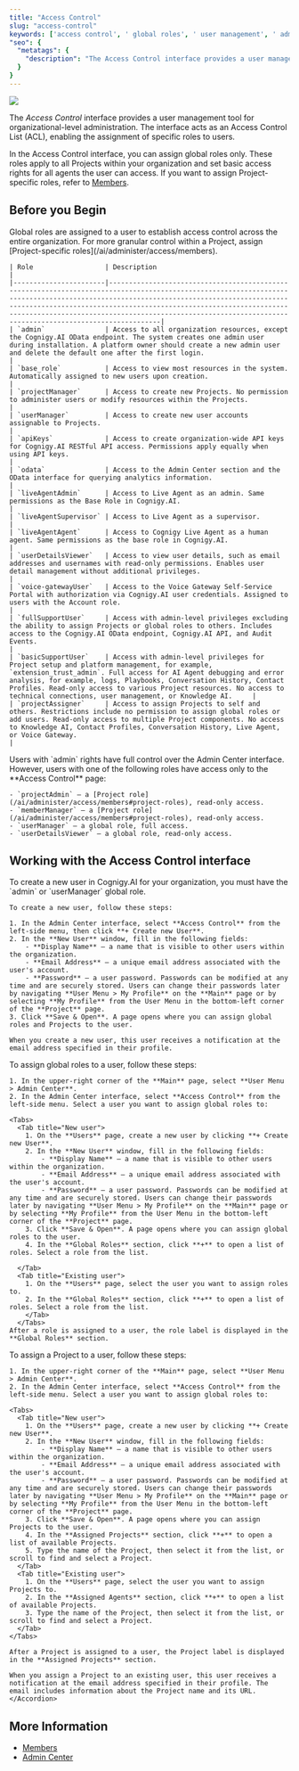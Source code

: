 ```yaml
---
title: "Access Control"
slug: "access-control"
keywords: ['access control', ' global roles', ' user management', ' admin center']
"seo": {
  "metatags": {
    "description": "The Access Control interface provides a user management tool for organizational-level administration. It acts as an Access Control List (ACL), enabling the assignment of specific roles to users."
  }
}
---
```


<a href="/release-notes/4.90"><img noZoom src="https://img.shields.io/badge/Updated in-v4.90-blue.svg" /></a>

The _Access Control_ interface provides a user management tool for organizational-level administration.
The interface acts as an Access Control List (ACL), enabling the assignment of specific roles to users.

In the Access Control interface, you can assign global roles only. These roles apply to all Projects within your organization and set basic access rights for all agents the user can access. If you want to assign Project-specific roles, refer to [Members](/ai/administer/access/members).

## Before you Begin

<AccordionGroup>
  <Accordion title="1. Explore Global Roles">
    Global roles are assigned to a user to establish access control across the entire organization. For more granular control within a Project, assign [Project-specific roles](/ai/administer/access/members).

    | Role                  | Description                                                                                                                                                                                                                                                                                                                                                               |
    |-----------------------|---------------------------------------------------------------------------------------------------------------------------------------------------------------------------------------------------------------------------------------------------------------------------------------------------------------------------------------------------------------------------|
    | `admin`               | Access to all organization resources, except the Cognigy.AI OData endpoint. The system creates one admin user during installation. A platform owner should create a new admin user and delete the default one after the first login.                                                                                                                                      |
    | `base_role`           | Access to view most resources in the system. Automatically assigned to new users upon creation.                                                                                                                                                                                                                                                                           |
    | `projectManager`      | Access to create new Projects. No permission to administer users or modify resources within the Projects.                                                                                                                                                                                                                                                                 |
    | `userManager`         | Access to create new user accounts assignable to Projects.                                                                                                                                                                                                                                                                                                                |
    | `apiKeys`             | Access to create organization-wide API keys for Cognigy.AI RESTful API access. Permissions apply equally when using API keys.                                                                                                                                                                                                                                             |
    | `odata`               | Access to the Admin Center section and the OData interface for querying analytics information.                                                                                                                                                                                                                                                                            |
    | `liveAgentAdmin`      | Access to Live Agent as an admin. Same permissions as the Base Role in Cognigy.AI.                                                                                                                                                                                                                                                                                        |
    | `liveAgentSupervisor` | Access to Live Agent as a supervisor.                                                                                                                                                                                                                                                                                                                                     |
    | `liveAgentAgent`      | Access to Cognigy Live Agent as a human agent. Same permissions as the base role in Cognigy.AI.                                                                                                                                                                                                                                                                           |
    | `userDetailsViewer`   | Access to view user details, such as email addresses and usernames with read-only permissions. Enables user detail management without additional privileges.                                                                                                                                                                                                              |
    | `voice-gatewayUser`   | Access to the Voice Gateway Self-Service Portal with authorization via Cognigy.AI user credentials. Assigned to users with the Account role.                                                                                                                                                                                                                              |
    | `fullSupportUser`     | Access with admin-level privileges excluding the ability to assign Projects or global roles to others. Includes access to the Cognigy.AI OData endpoint, Cognigy.AI API, and Audit Events.                                                                                                                                                                                |
    | `basicSupportUser`    | Access with admin-level privileges for Project setup and platform management, for example, `extension_trust_admin`. Full access for AI Agent debugging and error analysis, for example, logs, Playbooks, Conversation History, Contact Profiles. Read-only access to various Project resources. No access to technical connections, user management, or Knowledge AI.     |
    | `projectAssigner`     | Access to assign Projects to self and others. Restrictions include no permission to assign global roles or add users. Read-only access to multiple Project components. No access to Knowledge AI, Contact Profiles, Conversation History, Live Agent, or Voice Gateway.                                                                                                   |

  </Accordion>
  <Accordion title="2. Check Who Can Access the Access Control Page">
    Users with `admin` rights have full control over the Admin Center interface. However, users with one of the following roles have access only to the **Access Control** page:

    - `projectAdmin` – a [Project role](/ai/administer/access/members#project-roles), read-only access.
    - `memberManager` – a [Project role](/ai/administer/access/members#project-roles), read-only access.
    - `userManager` – a global role, full access.
    - `userDetailsViewer` – a global role, read-only access.
  </Accordion>
</AccordionGroup>

## Working with the Access Control interface

<AccordionGroup>
  <Accordion title="Create New Users">
    To create a new user in Cognigy.AI for your organization, you must have the `admin` or `userManager` global role.

    To create a new user, follow these steps:

    1. In the Admin Center interface, select **Access Control** from the left-side menu, then click **+ Create new User**.
    2. In the **New User** window, fill in the following fields:
        - **Display Name** — a name that is visible to other users within the organization.
        - **Email Address** — a unique email address associated with the user's account.
        - **Password** — a user password. Passwords can be modified at any time and are securely stored. Users can change their passwords later by navigating **User Menu > My Profile** on the **Main** page or by selecting **My Profile** from the User Menu in the bottom-left corner of the **Project** page.
    3. Click **Save & Open**. A page opens where you can assign global roles and Projects to the user.

    When you create a new user, this user receives a notification at the email address specified in their profile.
  </Accordion>
  <Accordion title="Assign Global Roles to Users">
    To assign global roles to a user, follow these steps:

    1. In the upper-right corner of the **Main** page, select **User Menu > Admin Center**.
    2. In the Admin Center interface, select **Access Control** from the left-side menu. Select a user you want to assign global roles to:

    <Tabs>
      <Tab title="New user">
        1. On the **Users** page, create a new user by clicking **+ Create new User**.
        2. In the **New User** window, fill in the following fields:
            - **Display Name** — a name that is visible to other users within the organization.
            - **Email Address** — a unique email address associated with the user's account.
            - **Password** — a user password. Passwords can be modified at any time and are securely stored. Users can change their passwords later by navigating **User Menu > My Profile** on the **Main** page or by selecting **My Profile** from the User Menu in the bottom-left corner of the **Project** page.
        3. Click **Save & Open**. A page opens where you can assign global roles to the user.
        4. In the **Global Roles** section, click **+** to open a list of roles. Select a role from the list.

      </Tab>
      <Tab title="Existing user">
        1. On the **Users** page, select the user you want to assign roles to.
        2. In the **Global Roles** section, click **+** to open a list of roles. Select a role from the list.
        </Tab>
      </Tabs>
    After a role is assigned to a user, the role label is displayed in the **Global Roles** section.
   </Accordion>
   <Accordion title="Assign Projects to Users">
    To assign a Project to a user, follow these steps:

    1. In the upper-right corner of the **Main** page, select **User Menu > Admin Center**.
    2. In the Admin Center interface, select **Access Control** from the left-side menu. Select a user you want to assign global roles to:

    <Tabs>
      <Tab title="New user">
        1. On the **Users** page, create a new user by clicking **+ Create new User**.
        2. In the **New User** window, fill in the following fields:
            - **Display Name** — a name that is visible to other users within the organization.
            - **Email Address** — a unique email address associated with the user's account.
            - **Password** — a user password. Passwords can be modified at any time and are securely stored. Users can change their passwords later by navigating **User Menu > My Profile** on the **Main** page or by selecting **My Profile** from the User Menu in the bottom-left corner of the **Project** page.
        3. Click **Save & Open**. A page opens where you can assign Projects to the user.
        4. In the **Assigned Projects** section, click **+** to open a list of available Projects.
        5. Type the name of the Project, then select it from the list, or scroll to find and select a Project.
      </Tab>
      <Tab title="Existing user">
        1. On the **Users** page, select the user you want to assign Projects to.
        2. In the **Assigned Agents** section, click **+** to open a list of available Projects.
        3. Type the name of the Project, then select it from the list, or scroll to find and select a Project.
      </Tab>
    </Tabs>

    After a Project is assigned to a user, the Project label is displayed in the **Assigned Projects** section.

    When you assign a Project to an existing user, this user receives a notification at the email address specified in their profile. The email includes information about the Project name and its URL.
    </Accordion>
</AccordionGroup>

## More Information

- [Members](/ai/administer/access/members)
- [Admin Center](/ai/administer/access/admin-center/overview)
